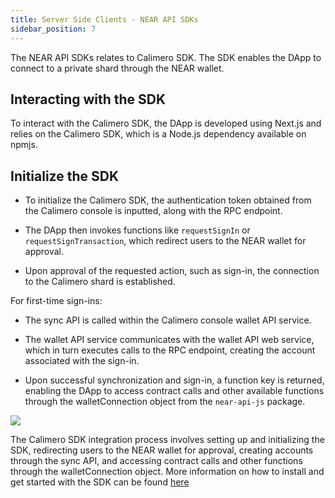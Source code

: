 ```yaml
---
title: Server Side Clients - NEAR API SDKs
sidebar_position: 7
---
```


The NEAR API SDKs relates to Calimero SDK. The SDK enables the DApp to connect to a private shard through the NEAR wallet.

## Interacting with the SDK

To interact with the Calimero SDK, the DApp is developed using Next.js and relies on the Calimero SDK, which is a Node.js dependency available on npmjs. 

## Initialize the SDK

- To initialize the Calimero SDK, the authentication token obtained from the Calimero console is inputted, along with the RPC endpoint. 

- The DApp then invokes functions like `requestSignIn` or `requestSignTransaction`, which redirect users to the NEAR wallet for approval. 

- Upon approval of the requested action, such as sign-in, the connection to the Calimero shard is established.

For first-time sign-ins:

- The sync API is called within the Calimero console wallet API service. 

- The wallet API service communicates with the wallet API web service, which in turn executes calls to the RPC endpoint, creating the account associated with the sign-in. 

- Upon successful synchronization and sign-in, a function key is returned, enabling the DApp to access contract calls and other available functions through the walletConnection object from the `near-api-js` package.


![](../../static/img/sdk.png)

The Calimero SDK integration process involves setting up and initializing the SDK, redirecting users to the NEAR wallet for approval, creating accounts through the sync API, and accessing contract calls and other functions through the walletConnection object. More information on how to install and get started with the SDK can be found [here](https://docs.calimero.network/calimero_sdk/installation)